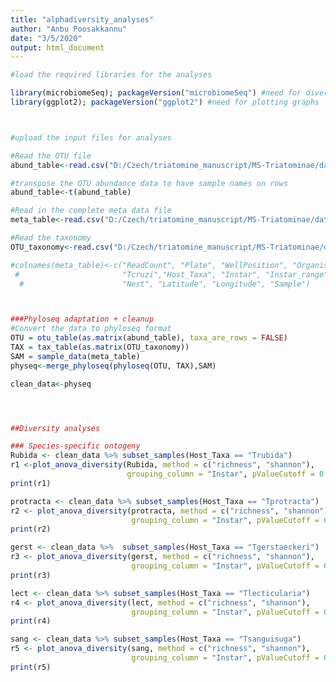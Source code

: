 ```yaml
---
title: "alphadiversity_analyses"
author: "Anbu Poosakkannu"
date: "3/5/2020"
output: html_document
---
```


```r

#load the required libraries for the analyses

library(microbiomeSeq); packageVersion("microbiomeSeq") #need for diversity analyses
library(ggplot2); packageVersion("ggplot2") #need for plotting graphs




```


```r
#upload the input files for analyses

#Read the OTU file
abund_table<-read.csv("D:/Czech/triatomine_manuscript/MS-Triatominae/data/Originaldata_negative/otu_norarefaction_decontam_negative_abund.csv",row.names=1,check.names=FALSE)

#transpose the OTU abundance data to have sample names on rows
abund_table<-t(abund_table)

#Read in the complete meta data file
meta_table<-read.csv("D:/Czech/triatomine_manuscript/MS-Triatominae/data/Originaldata_negative/fullmeta_negative_28022020.csv",row.names=1,check.names=FALSE)

#Read the taxonomy
OTU_taxonomy<-read.csv("D:/Czech/triatomine_manuscript/MS-Triatominae/data/Originaldata_negative/otu_norarefaction_decontam_negative_taxa.csv",row.names=1,check.names=FALSE)

#colnames(meta_table)<-c("ReadCount", "Plate", "WellPosition", "Organism", "State",
 #                       "Tcruzi","Host_Taxa", "Instar", "Instar_range", "Sex", "Locality",
  #                      "Nest", "Latitude", "Longitude", "Sample")




```


```r
###Phyloseq adaptation + cleanup
#Convert the data to phyloseq format
OTU = otu_table(as.matrix(abund_table), taxa_are_rows = FALSE)
TAX = tax_table(as.matrix(OTU_taxonomy))
SAM = sample_data(meta_table)
physeq<-merge_phyloseq(phyloseq(OTU, TAX),SAM)

clean_data<-physeq





```


```r
##Diversity analyses 

### Species-specific ontogeny
Rubida <- clean_data %>% subset_samples(Host_Taxa == "Trubida")
r1 <-plot_anova_diversity(Rubida, method = c("richness", "shannon"), 
                          grouping_column = "Instar", pValueCutoff = 0.05)
print(r1)

protracta <- clean_data %>% subset_samples(Host_Taxa == "Tprotracta")
r2 <- plot_anova_diversity(protracta, method = c("richness", "shannon"), 
                           grouping_column = "Instar", pValueCutoff = 0.05)
print(r2)

gerst <- clean_data %>%  subset_samples(Host_Taxa == "Tgerstaeckeri")
r3 <- plot_anova_diversity(gerst, method = c("richness", "shannon"), 
                           grouping_column = "Instar", pValueCutoff = 0.05)
print(r3)

lect <- clean_data %>% subset_samples(Host_Taxa == "Tlecticularia")
r4 <- plot_anova_diversity(lect, method = c("richness", "shannon"),
                           grouping_column = "Instar", pValueCutoff = 0.05)
print(r4)

sang <- clean_data %>% subset_samples(Host_Taxa == "Tsanguisuga")
r5 <- plot_anova_diversity(sang, method = c("richness", "shannon"),
                           grouping_column = "Instar", pValueCutoff = 0.1)
print(r5)





```

